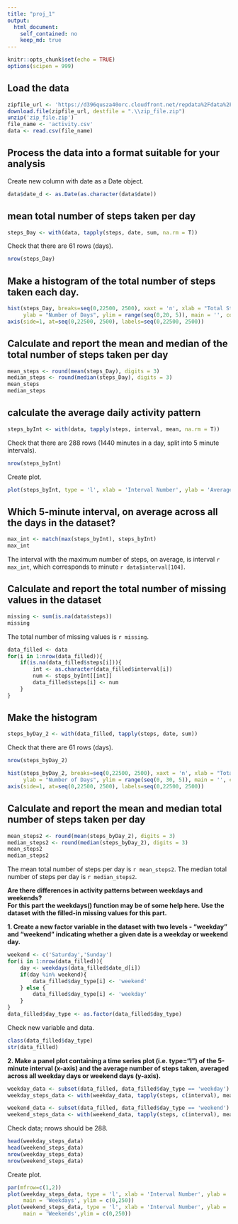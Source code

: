 ```yaml
---
title: "proj_1"
output:
  html_document:
    self_contained: no
    keep_md: true 
---
```


```r
knitr::opts_chunk$set(echo = TRUE)
options(scipen = 999)
```

## Load the data 


```r
zipfile_url <- 'https://d396qusza40orc.cloudfront.net/repdata%2Fdata%2Factivity.zip'
download.file(zipfile_url, destfile = ".\\zip_file.zip")
unzip('zip_file.zip')
file_name <- 'activity.csv'
data <- read.csv(file_name)
```


## Process the data into a format suitable for your analysis
Create new column with date as a Date object. 
```r
data$date_d <- as.Date(as.character(data$date))
```


## mean total number of steps taken per day

```r
steps_Day <- with(data, tapply(steps, date, sum, na.rm = T)) 
```
Check that there are 61 rows (days).
```r
nrow(steps_Day) 
```

## Make a histogram of the total number of steps taken each day.
```r
hist(steps_Day, breaks=seq(0,22500, 2500), xaxt = 'n', xlab = "Total Steps Taken", 
     ylab = "Number of Days", ylim = range(seq(0,20, 5)), main = '', col = 'powderblue')
axis(side=1, at=seq(0,22500, 2500), labels=seq(0,22500, 2500))
```

## Calculate and report the mean and median of the total number of steps taken per day
```r
mean_steps <- round(mean(steps_Day), digits = 3)
median_steps <- round(median(steps_Day), digits = 3)
mean_steps
median_steps
```

## calculate the average daily activity pattern  

```r
steps_byInt <- with(data, tapply(steps, interval, mean, na.rm = T)) 
```

Check that there are 288 rows (1440 minutes in a day, split into 5 minute intervals).
```r
nrow(steps_byInt) 
```

Create plot.
```r
plot(steps_byInt, type = 'l', xlab = 'Interval Number', ylab = 'Average Number of Steps Taken')
```

## Which 5-minute interval, on average across all the days in the dataset?
```r
max_int <- match(max(steps_byInt), steps_byInt)
max_int
```
The interval with the maximum number of steps, on average, is interval `r max_int`, which corresponds to minute `r data$interval[104]`.

## Calculate and report the total number of missing values in the dataset 
```r
missing <- sum(is.na(data$steps))
missing
```
The total number of missing values is `r missing`.

```r
data_filled <- data
for(i in 1:nrow(data_filled)){
    if(is.na(data_filled$steps[i])){
        int <- as.character(data_filled$interval[i])
        num <- steps_byInt[[int]]
        data_filled$steps[i] <- num
    }
}
```


## Make the histogram 
```r
steps_byDay_2 <- with(data_filled, tapply(steps, date, sum)) 
```

Check that there are 61 rows (days).
```r
nrow(steps_byDay_2) 
```
```r
hist(steps_byDay_2, breaks=seq(0,22500, 2500), xaxt = 'n', xlab = "Total Steps Taken", 
     ylab = "Number of Days", ylim = range(seq(0, 30, 5)), main = '', col = 'powderblue')
axis(side=1, at=seq(0,22500, 2500), labels=seq(0,22500, 2500))
```

## Calculate and report the mean and median total number of steps taken per day
```r
mean_steps2 <- round(mean(steps_byDay_2), digits = 3)
median_steps2 <- round(median(steps_byDay_2), digits = 3)
mean_steps2
median_steps2
```
The mean total number of steps per day is `r mean_steps2`. The median total number of steps per day is `r median_steps2`.


**Are there differences in activity patterns between weekdays and weekends?**  
**For this part the weekdays() function may be of some help here. Use the dataset with the filled-in missing values for this part.**  

**1. Create a new factor variable in the dataset with two levels - "weekday" and "weekend" indicating whether a given date is a weekday or weekend day.**

```r
weekend <- c('Saturday','Sunday')
for(i in 1:nrow(data_filled)){
    day <- weekdays(data_filled$date_d[i])
    if(day %in% weekend){
        data_filled$day_type[i] <- 'weekend'
    } else {
        data_filled$day_type[i] <- 'weekday'
    }
}
data_filled$day_type <- as.factor(data_filled$day_type) 
```
Check new variable and data.
```r
class(data_filled$day_type)
str(data_filled)
```

**2. Make a panel plot containing a time series plot (i.e. type="l") of the 5-minute interval (x-axis) and the average number of steps taken, averaged across all weekday days or weekend days (y-axis).**  


```r
weekday_data <- subset(data_filled, data_filled$day_type == 'weekday')
weekday_steps_data <- with(weekday_data, tapply(steps, c(interval), mean, na.rm = T)) 

weekend_data <- subset(data_filled, data_filled$day_type == 'weekend')
weekend_steps_data <- with(weekend_data, tapply(steps, c(interval), mean, na.rm = T)) 
```

Check data; nrows should be 288.
```r
head(weekday_steps_data)
head(weekend_steps_data)
nrow(weekday_steps_data)
nrow(weekend_steps_data)
```

Create plot.
```r
par(mfrow=c(1,2))
plot(weekday_steps_data, type = 'l', xlab = 'Interval Number', ylab = 'Average Number of Steps Taken', 
     main = 'Weekdays', ylim = c(0,250))
plot(weekend_steps_data, type = 'l', xlab = 'Interval Number', ylab = 'Average Number of Steps Taken', 
     main = 'Weekends',ylim = c(0,250))
```
